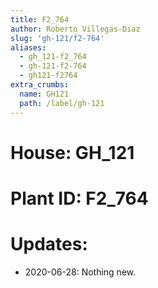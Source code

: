```yaml
---
title: F2_764
author: Roberto Villegas-Diaz
slug: 'gh-121/f2-764'
aliases:
  - gh_121-f2_764
  - gh-121-f2-764
  - gh121-f2764
extra_crumbs:
  name: GH121
  path: /label/gh-121
---
```


# **House**: GH_121
# **Plant ID**: F2_764
# **Updates**: 
 - 2020-06-28: Nothing new.
